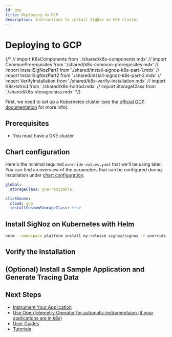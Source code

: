 ```yaml
---
id: gcp
title: Deploying to GCP
description: Instructions to install SigNoz on GKE cluster
---
```


# Deploying to GCP

{/* // import K8sComponents from './shared/k8s-components.mdx' 
// import CommonPrerequisites from './shared/k8s-common-prerequisites.mdx'
// import InstallSigNozPart1 from './shared/install-signoz-k8s-part-1.mdx'
// import InstallSigNozPart2 from './shared/install-signoz-k8s-part-2.mdx'
// import VerifyInstallation from './shared/k8s-verify-installation.mdx'
// import K8sHotrod from './shared/k8s-hotrod.mdx'
// import StorageClass from './shared/k8s-storageclass.mdx'
*/}

First, we need to set up a Kubernetes cluster (see the
[official GCP documentation](https://cloud.google.com/kubernetes-engine/)
for more info).
 
<K8sComponents />

## Prerequisites

- You must have a GKE cluster

<CommonPrerequisites />

## Chart configuration

Here's the minimal required `override-values.yaml` that we'll be using later. You can find
an overview of the parameters that can be configured during installation under
[chart configuration](https://github.com/SigNoz/charts/tree/main/charts/signoz#configuration).

```yaml
global:
  storageClass: gce-resizable

clickhouse:
  cloud: gcp
  installCustomStorageClass: true
```

<StorageClass />

## Install SigNoz on Kubernetes with Helm

<InstallSigNozPart1 />

```bash
helm --namespace platform install my-release signoz/signoz -f override-values.yaml
```

<InstallSigNozPart2 />

## Verify the Installation

<VerifyInstallation />

## (Optional) Install a Sample Application and Generate Tracing Data

<K8sHotrod />

## Next Steps

- [Instrument Your Application](/docs/instrumentation/overview)
- [Use OpenTelemetry Operator for automatic instrumentaion (if your applications are in k8s)](https://signoz.io/docs/tutorial/opentelemetry-operator-usage/#opentelemetry-auto-instrumentation-injection)
- [User Guides](/docs/userguide/overview/)
- [Tutorials](/docs/tutorials/)